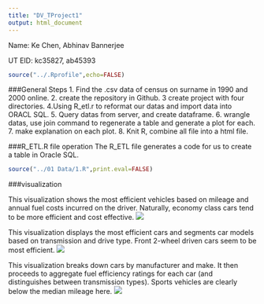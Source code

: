 ```yaml
---
title: "DV_TProject1"
output: html_document
---
```


Name: Ke Chen, Abhinav Bannerjee

UT EID: kc35827, ab45393

```r
source("../.Rprofile",echo=FALSE)
```
###General Steps
1. Find the .csv data of census on surname in 1990 and 2000 online.
2. create the repository in Github.
3 create project with four directories.
4.Using R_etl.r to reformat our datas and import data into ORACL SQL.
5. Query datas from server, and create dataframe.
6. wrangle datas, use join command to regenerate a table and generate a plot for each.
7. make explanation on each plot.
8. Knit R, combine all file into a html file.




###R_ETL.R file operation
The R_ETL file generates a code for us to create a table in Oracle SQL.
```r
source("../01 Data/1.R",print.eval=FALSE)
```





###visualization

This visualization shows the most efficient vehicles based on mileage and annual fuel costs incurred on the driver. Naturally, economy class cars tend to be more efficient and cost effective.
![](./v2.png) 

This visualization displays the most efficient cars and segments car models based on transmission and drive type. Front 2-wheel driven cars seem to be most efficient.
![](./v1.png)

This visualization breaks down cars by manufacturer and make. It then proceeds to aggregate fuel efficiency ratings for each car (and distinguishes between transmission types). Sports vehicles are clearly below the median mileage here.
![](./v3.png) 


